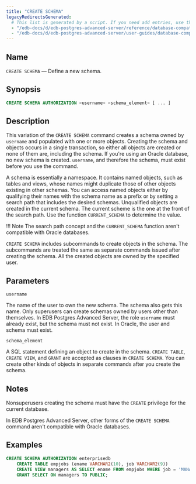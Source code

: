 ```yaml
---
title: "CREATE SCHEMA"
legacyRedirectsGenerated:
  # This list is generated by a script. If you need add entries, use the `legacyRedirects` key.
  - "/edb-docs/d/edb-postgres-advanced-server/reference/database-compatibility-for-oracle-developers-reference-guide/9.6/Database_Compatibility_for_Oracle_Developers_Reference_Guide.1.047.html"
  - "/edb-docs/d/edb-postgres-advanced-server/user-guides/database-compatibility-for-oracle-developers-guide/9.5/Database_Compatibility_for_Oracle_Developers_Guide.1.075.html"
---
```


<div id="create_schema" class="registered_link"></div>

## Name

`CREATE SCHEMA` &mdash; Define a new schema.

## Synopsis

```sql
CREATE SCHEMA AUTHORIZATION <username> <schema_element> [ ... ]
```

## Description

This variation of the `CREATE SCHEMA` command creates a schema owned by `username` and populated with one or more objects. Creating the schema and objects occurs in a single transaction, so either all objects are created or none of them are, including the schema. If you're using an Oracle database, no new schema is created. `username`, and therefore the schema, must exist before you use the command.

A schema is essentially a namespace. It contains named objects, such as tables and views, whose names might duplicate those of other objects existing in other schemas. You can access named objects either by qualifying their names with the schema name as a prefix or by setting a search path that includes the desired schemas. Unqualified objects are created in the current schema. The current scheme is the one at the front of the search path. Use the function `CURRENT_SCHEMA` to determine the value.

!!! Note
  The search path concept and the `CURRENT_SCHEMA` function aren't compatible with Oracle databases.

`CREATE SCHEMA` includes subcommands to create objects in the schema. The subcommands are treated the same as separate commands issued after creating the schema. All the created objects are owned by the specified user.

## Parameters

`username`

 The name of the user to own the new schema. The schema also gets this name. Only superusers can create schemas owned by users other than themselves. In EDB Postgres Advanced Server, the role `username` must already exist, but the schema must not exist. In Oracle, the user and schema must exist.

`schema_element`

 A SQL statement defining an object to create in the schema. `CREATE TABLE`, `CREATE VIEW`, and `GRANT` are accepted as clauses in `CREATE SCHEMA`. You can create other kinds of objects in separate commands after you create the schema.

## Notes

Nonsuperusers creating the schema must have the `CREATE` privilege for the current database. 

In EDB Postgres Advanced Server, other forms of the `CREATE SCHEMA` command aren't compatible with Oracle databases.

## Examples

```sql
CREATE SCHEMA AUTHORIZATION enterprisedb
    CREATE TABLE empjobs (ename VARCHAR2(10), job VARCHAR2(9))
    CREATE VIEW managers AS SELECT ename FROM empjobs WHERE job = 'MANAGER'
    GRANT SELECT ON managers TO PUBLIC;
```
